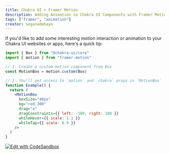 ```yaml
---
title: Chakra UI + Framer Motion
description: Adding Animation to Chakra UI Components with Framer Motion
tags: ["framer", "animation"]
creator: segunadebayo
---
```


If you'd like to add some interesting motion interaction or animation to your
Chakra UI websites or apps, here's a quick tip:

```jsx live=false
import { Box } from "@chakra-ui/core"
import { motion } from "framer-motion"

// 1. Create a custom motion component from Box
const MotionBox = motion.custom(Box)

// 2. You'll get access to `motion` and `chakra` props in `MotionBox`
function Example() {
  return (
    <MotionBox
      boxSize="40px"
      bg="red.300"
      drag="x"
      dragConstraints={{ left: -100, right: 100 }}
      whileHover={{ scale: 1.1 }}
      whileTap={{ scale: 0.9 }}
    />
  )
}
```

[![Edit with CodeSandbox](https://codesandbox.io/static/img/play-codesandbox.svg)](https://codesandbox.io/s/chakra-ui-framer-motion-example-q5o40?file=/src/Example.js)

